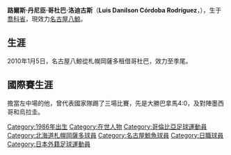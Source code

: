 {{unreferenced|time=2018-03-19T09:53:07+00:00}}
{{Football player infobox
| playername          = 哥杜巴
| image               =
| fullname            = Luis Danilson Córdoba Rodríguez
| dateofbirth         = {{birth date and age|1986|9|6}} 
| cityofbirth         = [[喬科省|喬科省]] 
| countryofbirth      = [[哥倫比亞|哥倫比亞]]
| height              = {{height|m=1.85}}
| currentclub         = [[名古屋八鯨|名古屋八鯨]]
| clubnumber          = 20
| position            = [[中場|中場]]
| years               = 2004-2008<br />2009-present<br />2010
| clubs               = [[麦德林独立|麥迪林獨立]]<br />[[札幌岡薩多|札幌岡薩多]]<br />→ [[名古屋八鯨|名古屋八鯨]] (借用)
| caps(goals)         = 131 (7) <br />{{0}}41 (6) <br />{{0}}{{0}}0 (0)
| nationalyears       = 2007-2008
| nationalteam        = [[哥倫比亞國家足球隊|哥倫比亞]]
| nationalcaps(goals) = 3 (0)
| pcupdate            = 20:29, 4 February 2010 (UTC)
| ntupdate            = 13 December 2009
}}

'''路爾斯·丹尼臣·哥杜巴·洛迪古斯'''（'''Luis Danilson Córdoba Rodríguez'''，{{bd|1986年|9月6日|catidx=Luis Danilson Córdoba Rodríguez}}），生于[[喬科省|喬科省]]，現效力[[名古屋八鯨|名古屋八鯨]]。

==生涯==

2010年1月5日，名古屋八鯨從札幌岡薩多租借哥杜巴，效力至季尾。

==國際賽生涯==

擔當左中場的他，曾代表國家隊踢了三場比賽，先是大勝巴拿馬4:0，及對陣墨西哥和烏拉圭。

{{DEFAULTSORT:Cordoba, Danilson}}
[[Category:1986年出生|Category:1986年出生]]
[[Category:在世人物|Category:在世人物]]
[[Category:哥倫比亞足球運動員|Category:哥倫比亞足球運動員]]
[[Category:北海道札幌岡薩多球員|Category:北海道札幌岡薩多球員]]
[[Category:名古屋鯨魚球員|Category:名古屋鯨魚球員]]
[[Category:日職球員|Category:日職球員]]
[[Category:日本外籍足球運動員|Category:日本外籍足球運動員]]